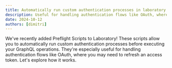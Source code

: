```yaml
---
title: Automatically run custom authentication processes in laboratory
description: Useful for handling authentication flows like OAuth, where you may need to refresh an access token
date: 2024-10-12
authors: [dimitri]
---
```


We've recently added Preflight Scripts to Laboratory! These scripts allow you to automatically run
custom authentication processes before executing your GraphQL operations. They're especially useful
for handling authentication flows like OAuth, where you may need to refresh an access token. Let's
explore how it works.
